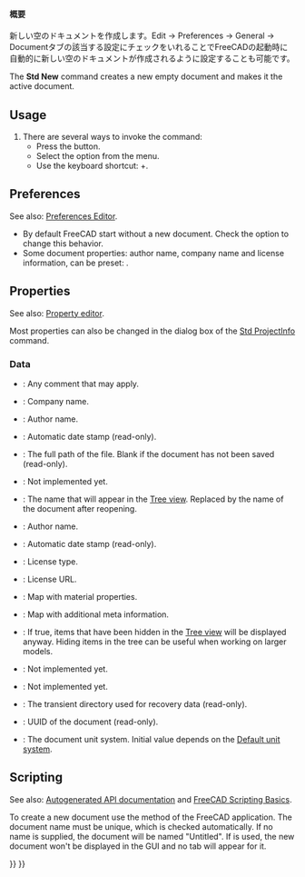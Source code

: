 <languages/>

{{Docnav
|
|[[Std_Open|Open]]
|[[Std_File_Menu|Std File Menu]]
|IconL=
|IconR=Std_Open.svg
|IconC=Freecad.svg
}}

<div class="mw-translate-fuzzy">
{{GuiCommand/ja
|Name=Std_New
|Name/ja=Std_New
|MenuLocation=File -> New
|Workbenches=All
|SeeAlso=[[Std_Open]],[[Std_Import]]
}}
</div>

<span id="Description"></span>
<div class="mw-translate-fuzzy">
====概要====
新しい空のドキュメントを作成します。Edit -> Preferences -> General -> Documentタブの該当する設定にチェックをいれることでFreeCADの起動時に自動的に新しい空のドキュメントが作成されるように設定することも可能です。
</div>

The '''Std New''' command creates a new empty document and makes it the active document.

==Usage==

# There are several ways to invoke the command:
#* Press the {{Button|[[Image:Std_New.svg|16px]] [[Std_New|New]]}} button.
#* Select the {{MenuCommand|File → [[Image:Std_New.svg|16px]] New}} option from the menu.
#* Use the keyboard shortcut: {{KEY|Ctrl}}+{{KEY|N}}.

==Preferences==

See also: [[Preferences_Editor|Preferences Editor]].

* By default FreeCAD start without a new document. Check the {{MenuCommand|Edit → Preferences... → General → Document → Create new document at start up}} option to change this behavior.
* Some document properties: author name, company name and license information, can be preset: {{MenuCommand|Edit → Preferences... → General → Document → Authoring and License}}.

==Properties==

See also: [[Property_editor|Property editor]].

Most properties can also be changed in the dialog box of the [[Std_ProjectInfo|Std ProjectInfo]] command.

===Data===

{{TitleProperty|Base}}

* {{PropertyData|Comment|String}}: Any comment that may apply.
* {{PropertyData|Company|String}}: Company name.
* {{PropertyData|Created By|String}}: Author name.
* {{PropertyData|Creation Date|String}}: Automatic date stamp (read-only).
* {{PropertyData|File Name|String}}: The full path of the file. Blank if the document has not been saved (read-only).
* {{PropertyData|Id|String}}: Not implemented yet.
* {{PropertyData|Label|String}}: The name that will appear in the [[Tree_view|Tree view]]. Replaced by the name of the document after reopening.
* {{PropertyData|Last Modified By|String}}: Author name.
* {{PropertyData|Last Modified Date|String}}: Automatic date stamp (read-only).
* {{PropertyData|License|String}}: License type.
* {{PropertyData|License URL|String}}: License URL.
* {{PropertyData|Material|Map|Hidden}}: Map with material properties.
* {{PropertyData|Meta|Map|Hidden}}: Map with additional meta information.
* {{PropertyData|Show Hidden|Bool}}: If true, items that have been hidden in the [[Tree_view|Tree view]] will be displayed anyway. Hiding items in the tree can be useful when working on larger models.
* {{PropertyData|Tip|Link}}: Not implemented yet.
* {{PropertyData|Tip Name|String}}: Not implemented yet.
* {{PropertyData|Transient Dir|String}}: The transient directory used for recovery data (read-only).
* {{PropertyData|Uid|UUID|Hidden}}: UUID of the document (read-only).
* {{PropertyData|Unit System|Enumeration}}: The document unit system. Initial value depends on the [[Preferences_Editor#General_2|Default unit system]]. {{Version|1.0}}

==Scripting==

See also: [https://freecad.github.io/SourceDoc/ Autogenerated API documentation] and [[FreeCAD_Scripting_Basics|FreeCAD Scripting Basics]].

To create a new document use the {{incode|newDocument([name], [hidden<nowiki>=</nowiki>False])}} method of the FreeCAD application. The document name must be unique, which is checked automatically. If no name is supplied, the document will be named "Untitled". If {{incode|hidden<nowiki>=</nowiki>True}} is used, the new document won't be displayed in the GUI and no tab will appear for it.

{{Code|code=
import FreeCAD
from pathlib import Path

# The folder and filename we will use:
fld = 'D:/testfiles/'
fnm = fld + 'test.FCStd'

# Make sure fld exists:
Path(fld).mkdir(parents=True, exist_ok=True)

doc = FreeCAD.newDocument()
doc.saveAs(fnm)

FreeCAD.closeDocument(doc.Name)

doc = FreeCAD.open(fnm)
doc.save()

FreeCAD.closeDocument(doc.Name)
}}


{{Docnav
|
|[[Std_Open|Open]]
|[[Std_File_Menu|Std File Menu]]
|IconL=
|IconR=Std_Open.svg
|IconC=Freecad.svg
}}

{{Std_Base_navi{{#translation:}}}}
{{Userdocnavi{{#translation:}}}}